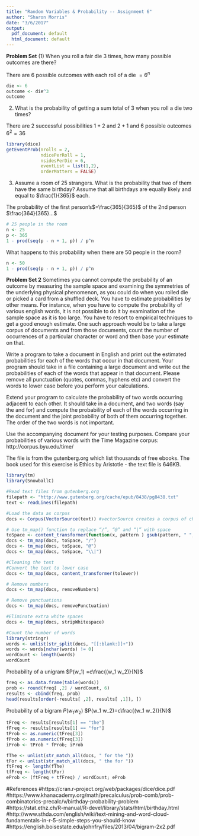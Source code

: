 ```yaml
---
title: "Random Variables & Probability -- Assignment 6"
author: "Sharon Morris"
date: "3/6/2017"
output:
  pdf_document: default
  html_document: default
---
```


**Problem Set**
(1) When you roll a fair die 3 times, how many possible outcomes are there?

There are 6 possible outcomes with each roll of a die $=6^n$
```r
die <- 6
outcome <- die^3
outcome
```

(2) What is the probability of getting a sum total of 3 when you roll a die two times?

There are 2 successful possibilities $1+2$ and $2+1$ and 6 possible outcomes $6^2=36$
```r
library(dice)
getEventProb(nrolls = 2,
             ndicePerRoll = 1,
             nsidesPerDie = 6,
             eventList = list(1,2),
             orderMatters = FALSE)
```

(3) Assume a room of 25 strangers. What is the probability that two of them have the
same birthday? Assume that all birthdays are equally likely and equal to $\frac{1}{365}$ each. 

The probability of the first person's$=\frac{365}{365}$ of the 2nd person $\frac{364}{365}...$

```r
# 25 people in the room
n <- 25
p <- 365
1 - prod(seq(p - n + 1, p)) / p^n 
```


What happens to this probability when there are 50 people in the room?
```r
n <- 50
1 - prod(seq(p - n + 1, p)) / p^n 
```

**Problem Set 2**
Sometimes you cannot compute the probability of an outcome by measuring the sample space and examining the symmetries of the underlying physical phenomenon, as you could do when you rolled die or picked a card from a shuffled deck. You have to estimate probabilities by other means. For instance, when you have to compute the probability of various english words, it is not possible to do it by examination of the sample space as it is too large. You have to resort to empirical techniques to get a good enough estimate. One such approach would be to take a large corpus of documents and from those documents, count the number of occurrences of a particular character or word and then base your estimate on that.

Write a program to take a document in English and print out the estimated probabilities for each of the words that occur in that document. Your program should take in a file containing a large document and write out the probabilities of each of the words that appear in that document. Please remove all punctuation (quotes, commas, hyphens etc) and convert the words to lower case before you perform your calculations.

Extend your program to calculate the probability of two words occurring adjacent to each other. It should take in a document, and two words (say the and for) and compute the probability of each of the words occurring in the document and the joint probability of both of them occurring together. The order of the two words is not important.

Use the accompanying document for your testing purposes. Compare your probabilities of various words with the Time Magazine corpus: http://corpus.byu.edu/time/

The file is from the gutenberg.org which list thousands of free ebooks. The book used for this exercise is Ethics by Aristotle - the text file is 646KB.

```r
library(tm)
library(SnowballC)

#Read text files from gutenberg.org
filepath <- "http://www.gutenberg.org/cache/epub/8438/pg8438.txt"
text <- readLines(filepath)

#Load the data as corpus
docs <- Corpus(VectorSource(text)) #vectorSource creates a corpus of character vectors

# Use tm_map() function to replace “/”, “@” and “|” with space
toSpace <- content_transformer(function(x, pattern ) gsub(pattern, " ", x))
docs <- tm_map(docs, toSpace, "/")
docs <- tm_map(docs, toSpace, "@")
docs <- tm_map(docs, toSpace, "\\|")

#Cleaning the text
#Convert the text to lower case
docs <- tm_map(docs, content_transformer(tolower))

# Remove numbers
docs <- tm_map(docs, removeNumbers)

# Remove punctuations
docs <- tm_map(docs, removePunctuation)

#Eliminate extra white spaces
docs <- tm_map(docs, stripWhitespace)

#Count the number of words
library(stringr)
words <- unlist(str_split(docs, "[[:blank:]]+"))
words <- words[nchar(words) != 0]
wordCount <- length(words)
wordCount
```

Probability of a unigram $P(w_1) =c\frac{(w_1 w_2)}{N}$

```r
freq <- as.data.frame(table(words))
prob <- round(freq[ ,2] / wordCount, 6)
results <- cbind(freq, prob)
head(results[order(-results[ ,2], results[ ,1]), ])
```


Probability of a bigram $P(w_1 w_2)$
$P(w_1 w_2)=c\frac{(w_1 w_2)}{N}$
```r
tFreq <- results[results[1] == "the"]
fFreq <- results[results[1] == "for"]
tProb <- as.numeric(tFreq[3])
fProb <- as.numeric(fFreq[3])
iProb <- tProb * fProb; iProb

fThe <- unlist(str_match_all(docs, " for the "))
tFor <- unlist(str_match_all(docs, " the for "))
ftFreq <- length(fThe)
tfFreq <- length(tFor)
eProb <- (ftFreq + tfFreq) / wordCount; eProb

```


#References
#https://cran.r-project.org/web/packages/dice/dice.pdf
#https://www.khanacademy.org/math/precalculus/prob-comb/prob-combinatorics-precalc/v/birthday-probability-problem
#https://stat.ethz.ch/R-manual/R-devel/library/stats/html/birthday.html
#http://www.sthda.com/english/wiki/text-mining-and-word-cloud-fundamentals-in-r-5-simple-steps-you-should-know
#https://english.boisestate.edu/johnfry/files/2013/04/bigram-2x2.pdf